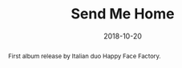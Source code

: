 ---
title: Send Me Home
tags:
    - music
abstract: First album release by Italian duo Happy Face Factory.
role: Songwriter, Producer
date: 2018-10-20
client: Happy Face Factory
---